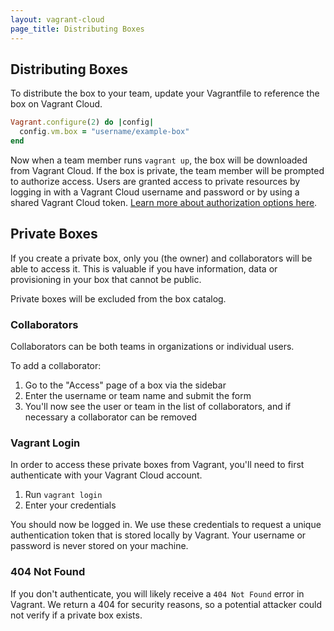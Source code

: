 ```yaml
---
layout: vagrant-cloud
page_title: Distributing Boxes
---
```


## Distributing Boxes

To distribute the box to your team, update your Vagrantfile to reference the
box on Vagrant Cloud.

```ruby
Vagrant.configure(2) do |config|
  config.vm.box = "username/example-box"
end
```

Now when a team member runs `vagrant up`, the box will be downloaded from Vagrant Cloud.
If the box is private, the team member will be prompted to authorize access. Users
are granted access to private resources by logging in with a Vagrant Cloud username and
password or by using a shared Vagrant Cloud token.
[Learn more about authorization options here](/vagrant/vagrant-cloud/users/authentication).

## Private Boxes

If you create a private box, only you (the owner) and collaborators
will be able to access it. This is valuable if you
have information, data or provisioning in your box
that cannot be public.

Private boxes will be excluded from the box catalog.

### Collaborators

Collaborators can be both teams in
organizations or individual users.

To add a collaborator:

1. Go to the "Access" page of a box via the sidebar
2. Enter the username or team name and submit the form
3. You'll now see the user or team in the list of collaborators,
   and if necessary a collaborator can be removed

### Vagrant Login

In order to access these private boxes from Vagrant, you'll need to first
authenticate with your Vagrant Cloud account.

1. Run `vagrant login`
2. Enter your credentials

You should now be logged in. We use these credentials to request
a unique authentication token that is stored locally by Vagrant. Your
username or password is never stored on your machine.

### 404 Not Found

If you don't authenticate, you will likely receive a `404 Not Found`
error in Vagrant. We return a 404 for security reasons, so a potential
attacker could not verify if a private box exists.
